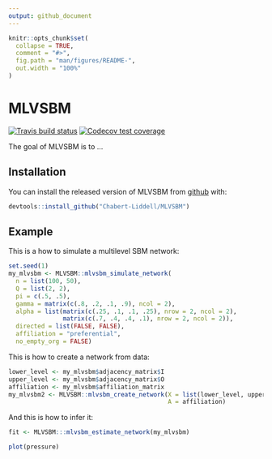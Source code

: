 ```yaml
---
output: github_document
---
```


<!-- README.md is generated from README.Rmd. Please edit that file -->

```r
knitr::opts_chunk$set(
  collapse = TRUE,
  comment = "#>",
  fig.path = "man/figures/README-",
  out.width = "100%"
)
```
# MLVSBM

<!-- badges: start -->
[![Travis build status](https://travis-ci.org/Chabert-Liddell/MLVSBM.svg?branch=master)](https://travis-ci.org/Chabert-Liddell/MLVSBM)
  [![Codecov test coverage](https://codecov.io/gh/Chabert-Liddell/MLVSBM/branch/master/graph/badge.svg)](https://codecov.io/gh/Chabert-Liddell/MLVSBM?branch=master)
<!-- badges: end -->

The goal of MLVSBM is to ...

## Installation

You can install the released version of MLVSBM from [github](https://github.com) with:

``` r
devtools::install_github("Chabert-Liddell/MLVSBM")
```

## Example

This is a how to simulate a multilevel SBM network:

```r
set.seed(1)
my_mlvsbm <- MLVSBM::mlvsbm_simulate_network(
  n = list(100, 50),
  Q = list(2, 2),
  pi = c(.5, .5),
  gamma = matrix(c(.8, .2, .1, .9), ncol = 2),
  alpha = list(matrix(c(.25, .1, .1, .25), nrow = 2, ncol = 2),
               matrix(c(.7, .4, .4, .1), nrow = 2, ncol = 2)),
  directed = list(FALSE, FALSE),
  affiliation = "preferential",
  no_empty_org = FALSE)
```

This is how to create a network from data:
```r
lower_level <- my_mlvsbm$adjacency_matrix$I
upper_level <- my_mlvsbm$adjacency_matrix$O
affiliation <- my_mlvsbm$affiliation_matrix
my_mlvsbm2 <- MLVSBM::mlvsbm_create_network(X = list(lower_level, upper_level),
                                            A = affiliation)
```

And this is how to infer it:
```r
fit <- MLVSBM:::mlvsbm_estimate_network(my_mlvsbm)
```



```r
plot(pressure)
```



